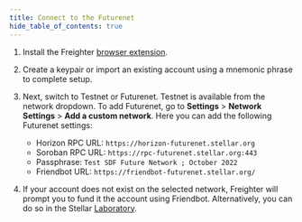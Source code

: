 ```yaml
---
title: Connect to the Futurenet
hide_table_of_contents: true
---
```


1. Install the Freighter [browser extension](https://www.freighter.app).

2. Create a keypair or import an existing account using a mnemonic phrase to complete setup.

3. Next, switch to Testnet or Futurenet. Testnet is available from the network dropdown. To add Futurenet, go to **Settings** > **Network Settings** > **Add a custom network**. Here you can add the following Futurenet settings:

   - Horizon RPC URL: `https://horizon-futurenet.stellar.org`
   - Soroban RPC URL: `https://rpc-futurenet.stellar.org:443`
   - Passphrase: `Test SDF Future Network ; October 2022`
   - Friendbot URL: `https://friendbot-futurenet.stellar.org/`

4. If your account does not exist on the selected network, Freighter will prompt you to fund it the account using Friendbot. Alternatively, you can do so in the Stellar [Laboratory](https://laboratory.stellar.org/#account-creator).
